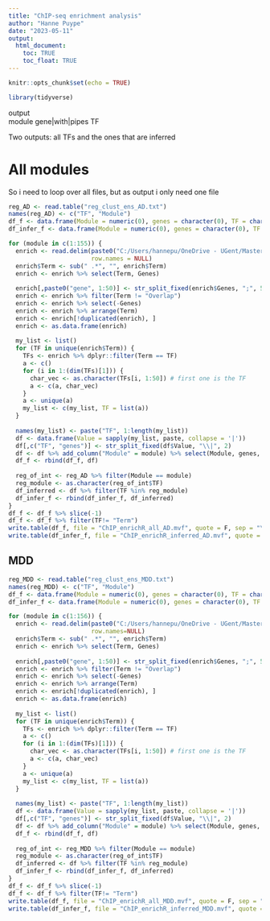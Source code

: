 ```yaml
---
title: "ChIP-seq enrichment analysis"
author: "Hanne Puype"
date: "2023-05-11"
output:   
  html_document:
    toc: TRUE
    toc_float: TRUE
---
```


```r
knitr::opts_chunk$set(echo = TRUE)
```

```r
library(tidyverse)
```

output  
module    gene|with|pipes   TF

Two outputs: all TFs and the ones that are inferred

# All modules 
So i need to loop over all files, but as output i only need one file  
```r
reg_AD <- read.table("reg_clust_ens_AD.txt")
names(reg_AD) <- c("TF", "Module")
df_f <- data.frame(Module = numeric(0), genes = character(0), TF = character(0)) # empty df with three columns
df_infer_f <- data.frame(Module = numeric(0), genes = character(0), TF = character(0))

for (module in c(1:155)) {
  enrich <- read.delim(paste0("C:/Users/hannepu/OneDrive - UGent/Master 2/Master's dissertation/Analysis/MotifEnrich_ens_ChIP/Enrichment_module",module,".txt"), 
                       row.names = NULL)
  enrich$Term <- sub(" .*", "", enrich$Term)
  enrich <- enrich %>% select(Term, Genes)
  
  enrich[,paste0("gene", 1:50)] <- str_split_fixed(enrich$Genes, ";", 50)
  enrich <- enrich %>% filter(Term != "Overlap")
  enrich <- enrich %>% select(-Genes)
  enrich <- enrich %>% arrange(Term)
  enrich <- enrich[!duplicated(enrich), ]
  enrich <- as.data.frame(enrich)
  
  my_list <- list()
  for (TF in unique(enrich$Term)) {
    TFs <- enrich %>% dplyr::filter(Term == TF)
    a <- c()
    for (i in 1:(dim(TFs)[1])) {
      char_vec <- as.character(TFs[i, 1:50]) # first one is the TF
      a <- c(a, char_vec)
    }
    a <- unique(a)
    my_list <- c(my_list, TF = list(a))
  }
  
  names(my_list) <- paste("TF", 1:length(my_list))
  df <- data.frame(Value = sapply(my_list, paste, collapse = '|'))
  df[,c("TF", "genes")] <- str_split_fixed(df$Value, "\\|", 2)
  df <- df %>% add_column("Module" = module) %>% select(Module, genes, TF) 
  df_f <- rbind(df_f, df)
  
  reg_of_int <- reg_AD %>% filter(Module == module)
  reg_module <- as.character(reg_of_int$TF)
  df_inferred <- df %>% filter(TF %in% reg_module)
  df_infer_f <- rbind(df_infer_f, df_inferred)
}
df_f <- df_f %>% slice(-1)
df_f <- df_f %>% filter(TF!= "Term")
write.table(df_f, file = "ChIP_enrichR_all_AD.mvf", quote = F, sep = "\t", row.names = F, col.names = F)
write.table(df_infer_f, file = "ChIP_enrichR_inferred_AD.mvf", quote = F, sep = "\t", row.names = F, col.names = F)
```


## MDD
```r
reg_MDD <- read.table("reg_clust_ens_MDD.txt")
names(reg_MDD) <- c("TF", "Module")
df_f <- data.frame(Module = numeric(0), genes = character(0), TF = character(0)) # empty df with three columns
df_infer_f <- data.frame(Module = numeric(0), genes = character(0), TF = character(0))

for (module in c(1:156)) {
  enrich <- read.delim(paste0("C:/Users/hannepu/OneDrive - UGent/Master 2/Master's dissertation/Analysis/MotifEnrich_ens_ChIP/EnrichmentMDD_module",module,".txt"), 
                       row.names=NULL)
  enrich$Term <- sub(" .*", "", enrich$Term)
  enrich <- enrich %>% select(Term, Genes)
  
  enrich[,paste0("gene", 1:50)] <- str_split_fixed(enrich$Genes, ";", 50)
  enrich <- enrich %>% filter(Term != "Overlap")
  enrich <- enrich %>% select(-Genes)
  enrich <- enrich %>% arrange(Term)
  enrich <- enrich[!duplicated(enrich), ]
  enrich <- as.data.frame(enrich)
  
  my_list <- list()
  for (TF in unique(enrich$Term)) {
    TFs <- enrich %>% dplyr::filter(Term == TF)
    a <- c()
    for (i in 1:(dim(TFs)[1])) {
      char_vec <- as.character(TFs[i, 1:50]) # first one is the TF
      a <- c(a, char_vec)
    }
    a <- unique(a)
    my_list <- c(my_list, TF = list(a))
  }
  
  names(my_list) <- paste("TF", 1:length(my_list))
  df <- data.frame(Value = sapply(my_list, paste, collapse = '|'))
  df[,c("TF", "genes")] <- str_split_fixed(df$Value, "\\|", 2)
  df <- df %>% add_column("Module" = module) %>% select(Module, genes, TF) 
  df_f <- rbind(df_f, df)
  
  reg_of_int <- reg_MDD %>% filter(Module == module)
  reg_module <- as.character(reg_of_int$TF)
  df_inferred <- df %>% filter(TF %in% reg_module)
  df_infer_f <- rbind(df_infer_f, df_inferred)
}
df_f <- df_f %>% slice(-1)
df_f <- df_f %>% filter(TF!= "Term")
write.table(df_f, file = "ChIP_enrichR_all_MDD.mvf", quote = F, sep = "\t", row.names = F, col.names = F)
write.table(df_infer_f, file = "ChIP_enrichR_inferred_MDD.mvf", quote = F, sep = "\t", row.names = F, col.names = F)
```

